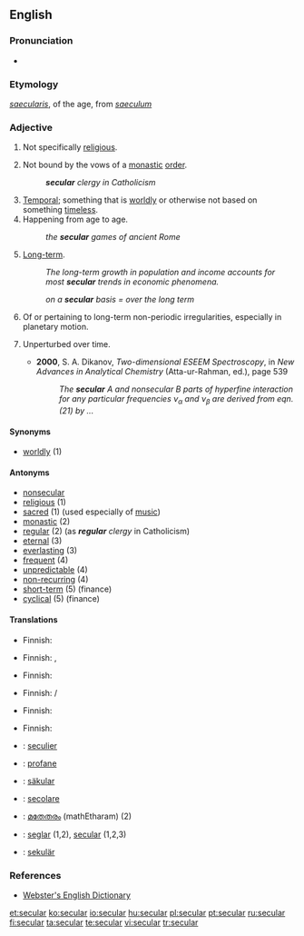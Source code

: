 ==English==

===Pronunciation===
* {{IPA|/sɛk.jə.lə(ɹ)/|/sɛk.jʊu.lɑː(ɹ)/}} {{UK}}

===Etymology===
{{L.}} ''[[saecularis]]'', of the age, from ''[[saeculum]]''

===Adjective===
{{en-adj}}

# Not specifically [[religious]].
# {{Christianity}} Not bound by the vows of a [[monastic]] [[order]].
#: '''''secular''' clergy in Catholicism''
# [[temporal|Temporal]]; something that is [[worldly]] or otherwise not based on something [[timeless]].
# Happening from age to age.
#: ''the '''secular''' games of ancient Rome''
# [[long-term|Long-term]].
#: ''The long-term growth in population and income accounts for most '''secular''' trends in economic phenomena.''
#: {{finance}} ''on a '''secular''' basis = over the long term''
# {{astrophysics}} Of or pertaining to long-term non-periodic irregularities, especially in planetary motion.
# {{context|atomic physics}} Unperturbed over time.
#* '''2000''', S. A. Dikanov, ''Two-dimensional ESEEM Spectroscopy'', in ''New Advances in Analytical Chemistry'' (Atta-ur-Rahman, ed.), page 539
#*: ''The '''secular''' A and nonsecular B parts of hyperfine interaction for any particular frequencies ν<sub>α</sub> and ν<sub>β</sub> are derived from eqn.(21) by ...''

====Synonyms====
* [[worldly]] (1)

====Antonyms====
* [[nonsecular]]
* [[religious]] (1)
* [[sacred]] (1) (used especially of [[music]])
* [[monastic]] (2)
* [[regular]] (2) (as '''''regular''' clergy'' in Catholicism)
* [[eternal]] (3)
* [[everlasting]] (3)
* [[frequent]] (4)
* [[unpredictable]] (4)
* [[non-recurring]] (4)
* [[short-term]] (5) (finance)
* [[cyclical]] (5) (finance)

====Translations====
{{trans-top|not specifically religious}}
* Finnish: {{t-|fi|maallinen}}
{{trans-mid}}
{{trans-bottom}}

{{trans-top|not bound by the vows of a monastic order}}
{{trans-mid}}
{{trans-bottom}}

{{trans-top|temporal}}
* Finnish: {{t-|fi|maallinen}}, {{t-|fi|ajallinen}}
{{trans-mid}}
{{trans-bottom}}

{{trans-top|happening from age to age}}
* Finnish: {{t-|fi|sekulaarinen}}
{{trans-mid}}
{{trans-bottom}}

{{trans-top|long-term}}
* Finnish: {{t+|fi|pitkä|alt=pitkän}} {{t-|fi|aikaväli|alt=aikavälin}}/{{t|fi|tähtäys|tähtäyksen}}
{{trans-mid}}
{{trans-bottom}}

{{trans-top|astrophysics: of or pertaining to long-term non-periodic irregularities}}
* Finnish: {{t-|fi|sekulaarinen}}
{{trans-mid}}
{{trans-bottom}}

{{trans-top|atomic physics: unperturbed over time}}
* Finnish: {{t-|fi|sekulaarinen}}
{{trans-mid}}
{{trans-bottom}}

{{checktrans-top}}
* {{ttbc|Dutch}}: [[seculier]]
* {{ttbc|French}}: [[profane]]
* {{ttbc|German}}: [[säkular]]
* {{ttbc|Italian}}: [[secolare]]
* {{ttbc|Malayalam}}: [[മതേതരം]] (mathEtharam) (2)
* {{ttbc|Spanish}}: [[seglar]] (1,2), [[secular]] (1,2,3)
* {{ttbc|Swedish}}: [[sekulär]]
{{checktrans-bottom}}

===References===
* [http://www.cs.chalmers.se/~hallgren/wget.cgi?secular Webster's English Dictionary]

[[et:secular]]
[[ko:secular]]
[[io:secular]]
[[hu:secular]]
[[pl:secular]]
[[pt:secular]]
[[ru:secular]]
[[fi:secular]]
[[ta:secular]]
[[te:secular]]
[[vi:secular]]
[[tr:secular]]